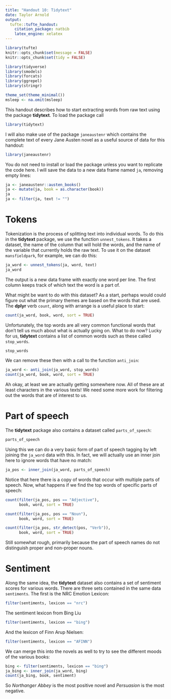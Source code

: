 ```yaml
---
title: "Handout 10: Tidytext"
date: Taylor Arnold
output:
  tufte::tufte_handout:
    citation_package: natbib
    latex_engine: xelatex
---
```



```r
library(tufte)
knitr::opts_chunk$set(message = FALSE)
knitr::opts_chunk$set(tidy = FALSE)

library(tidyverse)
library(smodels)
library(forcats)
library(ggrepel)
library(stringr)

theme_set(theme_minimal())
msleep <- na.omit(msleep)
```

\justify


This handout describes how to start extracting words
from raw text using the package **tidytext**.
To load the package call
```r
library(tidytext)
```
I will also make use of the package `janeaustenr`
which contains the complete text of every Jane Austen
novel as a useful source of data for this handout:
```r
library(janeaustenr)
```
You do not need to install or load the package unless
you want to replicate the code here. I will save the
data to a new data frame named `ja`, removing empty
lines:

```r
ja <- janeaustenr::austen_books()
ja <- mutate(ja, book = as.character(book))
ja
ja <- filter(ja, text != "")
```

# Tokens

Tokenization is the process of splitting text into individual
words. To do this in the **tidytext** package, we use the
function `unnest_tokens`. It takes a dataset, the name of the
column that will hold the words, and the name of the variable
that currently holds the raw text. To use it on the dataset
`mansfieldpark`, for example, we can do this:
```r
ja_word <- unnest_tokens(ja, word, text)
ja_word
```
The output is a new data frame with exactly one word per line.
The first column keeps track of which text the word is a part
of.

What might be want to do with this dataset? As a start, perhaps
would could figure out what the primary themes are based on
the words that are used. The **dplyr** verb `count`, along with
arrange is a useful place to start:

```r
count(ja_word, book, word, sort = TRUE)
```

Unfortunately, the top words are all very common functional
words that don't tell us much about what is actually going on.
What to do now? Lucky for us, **tidytext** contains a list of
common words such as these called `stop_words`.

```r
stop_words
```

We can remove these then with a call to the function
`anti_join`:

```r
ja_word <- anti_join(ja_word, stop_words)
count(ja_word, book, word, sort = TRUE)
```

Ah okay, at least we are actually getting somewhere now.
All of these are at least characters in the various texts!
We need some more work for filtering out the words that are
of interest to us.

# Part of speech

The **tidytext** package also contains a dataset called
`parts_of_speech`:

```r
parts_of_speech
```

Using this we can do a very basic form of part of speech
tagging by left joining the `ja_word` data with this.
In fact, we will actually use an inner join here to
ignore words that have no match:

```r
ja_pos <- inner_join(ja_word, parts_of_speech)
```

Notice that here there is a copy of words that occur with
multiple parts of speech. Now, what happens if we find the
top words of specific parts of speech:


```r
count(filter(ja_pos, pos == "Adjective"),
      book, word, sort = TRUE)
```
```r
count(filter(ja_pos, pos == "Noun"),
      book, word, sort = TRUE)
```
```r
count(filter(ja_pos, str_detect(pos, "Verb")),
      book, word, sort = TRUE)
```

Still somewhat rough, primarily because the
part of speech names do not distinguish proper
and non-proper nouns.

# Sentiment

Along the same idea, the **tidytext** dataset
also contains a set of sentiment scores for various
words. There are three sets contained in the same
data `sentiments`. The first is the NRC Emotion
Lexicon:

```r
filter(sentiments, lexicon == "nrc")
```

The sentiment lexicon from Bing Liu

```r
filter(sentiments, lexicon == "bing")

```

And the lexicon of Finn Arup Nielsen:

```r
filter(sentiments, lexicon == "AFINN")

```

We can merge this into the novels as well to try
to see the different moods of the various
books:

```r
bing <- filter(sentiments, lexicon == "bing")
ja_bing <- inner_join(ja_word, bing)
count(ja_bing, book, sentiment)
```

So *Northanger Abbey* is the most positive novel
and *Persuasion* is the most negative.


